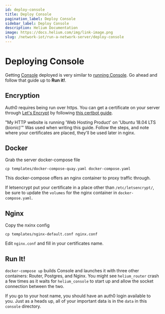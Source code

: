 ```yaml
---
id: deploy-console
title: Deploy Console
pagination_label: Deploy Console
sidebar_label: Deploy Console
description: Helium Documentation
image: https://docs.helium.com/img/link-image.png
slug: /network-iot/run-a-network-server/deploy-console
---
```


# Deploying Console

Getting [Console](https://github.com/helium/console) deployed is very similar to
[running Console](/network-iot/run-a-network-server/run-console/). Go ahead and follow that guide up
to **Run it!**.

## Encryption

Auth0 requires being run over https. You can get a certificate on your server through
[Let's Encrypt](https://letsencrypt.org/getting-started/) by following
[this certbot guide](https://certbot.eff.org/instructions).

"My HTTP website is running 'Web Hosting Product' on 'Ubuntu 18.04 LTS (bionic)'" Was used when
writing this guide. Follow the steps, and note where your certificates are placed, they'll be used
later in nginx.

## Docker

Grab the server docker-compose file

```
cp templates/docker-compose-quay.yaml docker-compose.yaml
```

This docker-compose offers an nginx container to proxy traffic through.

If letsencrypt put your certificate in a place other than `/etc/letsencrypt/`, be sure to update the
`volumes` for the nginx container in `docker-compose.yaml`.

## Nginx

Copy the nxinx config

```
cp templates/nginx-default.conf nginx.conf
```

Edit `nginx.conf` and fill in your certificates name.

## Run It!

`docker-compose up` builds Console and launches it with three other containers: Router, Postgres,
and Nginx. You might see `helium_router` crash a few times as it waits for `helium_console` to start
up and allow the socket connection between the two.

If you go to your host name, you should have an auth0 login available to you. Just as a heads up,
all of your important data is in the `data` in this `console` directory.
